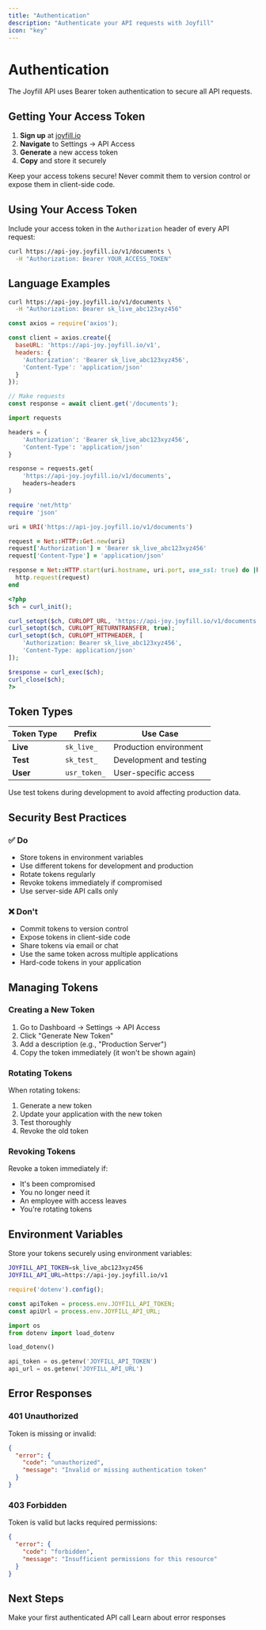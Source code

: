 ```yaml
---
title: "Authentication"
description: "Authenticate your API requests with Joyfill"
icon: "key"
---
```


# Authentication

The Joyfill API uses Bearer token authentication to secure all API requests.

## Getting Your Access Token

1. **Sign up** at [joyfill.io](https://joyfill.io)
2. **Navigate** to Settings → API Access
3. **Generate** a new access token
4. **Copy** and store it securely

<Warning>
  Keep your access tokens secure! Never commit them to version control or expose them in client-side code.
</Warning>

## Using Your Access Token

Include your access token in the `Authorization` header of every API request:

```bash
curl https://api-joy.joyfill.io/v1/documents \
  -H "Authorization: Bearer YOUR_ACCESS_TOKEN"
```

## Language Examples

<CodeGroup>

```bash cURL
curl https://api-joy.joyfill.io/v1/documents \
  -H "Authorization: Bearer sk_live_abc123xyz456"
```

```javascript Node.js
const axios = require('axios');

const client = axios.create({
  baseURL: 'https://api-joy.joyfill.io/v1',
  headers: {
    'Authorization': 'Bearer sk_live_abc123xyz456',
    'Content-Type': 'application/json'
  }
});

// Make requests
const response = await client.get('/documents');
```

```python Python
import requests

headers = {
    'Authorization': 'Bearer sk_live_abc123xyz456',
    'Content-Type': 'application/json'
}

response = requests.get(
    'https://api-joy.joyfill.io/v1/documents',
    headers=headers
)
```

```ruby Ruby
require 'net/http'
require 'json'

uri = URI('https://api-joy.joyfill.io/v1/documents')

request = Net::HTTP::Get.new(uri)
request['Authorization'] = 'Bearer sk_live_abc123xyz456'
request['Content-Type'] = 'application/json'

response = Net::HTTP.start(uri.hostname, uri.port, use_ssl: true) do |http|
  http.request(request)
end
```

```php PHP
<?php
$ch = curl_init();

curl_setopt($ch, CURLOPT_URL, 'https://api-joy.joyfill.io/v1/documents');
curl_setopt($ch, CURLOPT_RETURNTRANSFER, true);
curl_setopt($ch, CURLOPT_HTTPHEADER, [
    'Authorization: Bearer sk_live_abc123xyz456',
    'Content-Type: application/json'
]);

$response = curl_exec($ch);
curl_close($ch);
?>
```

</CodeGroup>

## Token Types

| Token Type | Prefix | Use Case |
|-----------|--------|----------|
| **Live** | `sk_live_` | Production environment |
| **Test** | `sk_test_` | Development and testing |
| **User** | `usr_token_` | User-specific access |

<Tip>
  Use test tokens during development to avoid affecting production data.
</Tip>

## Security Best Practices

### ✅ Do

- Store tokens in environment variables
- Use different tokens for development and production
- Rotate tokens regularly
- Revoke tokens immediately if compromised
- Use server-side API calls only

### ❌ Don't

- Commit tokens to version control
- Expose tokens in client-side code
- Share tokens via email or chat
- Use the same token across multiple applications
- Hard-code tokens in your application

## Managing Tokens

### Creating a New Token

1. Go to Dashboard → Settings → API Access
2. Click "Generate New Token"
3. Add a description (e.g., "Production Server")
4. Copy the token immediately (it won't be shown again)

### Rotating Tokens

When rotating tokens:

1. Generate a new token
2. Update your application with the new token
3. Test thoroughly
4. Revoke the old token

### Revoking Tokens

Revoke a token immediately if:
- It's been compromised
- You no longer need it
- An employee with access leaves
- You're rotating tokens

## Environment Variables

Store your tokens securely using environment variables:

<CodeGroup>

```bash .env
JOYFILL_API_TOKEN=sk_live_abc123xyz456
JOYFILL_API_URL=https://api-joy.joyfill.io/v1
```

```javascript Node.js
require('dotenv').config();

const apiToken = process.env.JOYFILL_API_TOKEN;
const apiUrl = process.env.JOYFILL_API_URL;
```

```python Python
import os
from dotenv import load_dotenv

load_dotenv()

api_token = os.getenv('JOYFILL_API_TOKEN')
api_url = os.getenv('JOYFILL_API_URL')
```

</CodeGroup>

## Error Responses

### 401 Unauthorized

Token is missing or invalid:

```json
{
  "error": {
    "code": "unauthorized",
    "message": "Invalid or missing authentication token"
  }
}
```

### 403 Forbidden

Token is valid but lacks required permissions:

```json
{
  "error": {
    "code": "forbidden",
    "message": "Insufficient permissions for this resource"
  }
}
```

## Next Steps

<CardGroup cols={2}>
  <Card title="Create Document" icon="file-plus" href="/api/documents/create">
    Make your first authenticated API call
  </Card>
  <Card title="Error Handling" icon="triangle-exclamation" href="/api/errors">
    Learn about error responses
  </Card>
</CardGroup>

